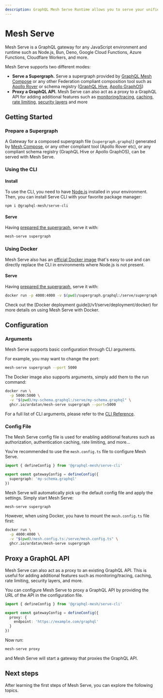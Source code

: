 ```yaml
---
description: GraphQL Mesh Serve Runtime allows you to serve your unified supergraph GraphQL schema
---
```



# Mesh Serve

Mesh Serve is a GraphQL gateway for any JavaScript environment and runtime such as Node.js, Bun,
Deno, Google Cloud Functions, Azure Functions, Cloudflare Workers, and more.

Mesh Serve supports two different modes:

- **Serve a Supergraph.** Serve a supergraph provided by [GraphQL Mesh Compose](/v1/compose) or any
  other Federation compliant composition tool such as
  [Apollo Rover](https://www.apollographql.com/docs/rover/) or schema registry
  ([GraphQL Hive](https://the-guild.dev/graphql/hive),
  [Apollo GraphOS](https://www.apollographql.com/docs/graphos/))
- **Proxy a GraphQL API.** Mesh Serve can also act as a proxy to a GraphQL API for adding additional
  features such as [monitoring/tracing](/v1/serve/features/monitoring-tracing),
  [caching](/v1/serve/features/performance),
  [rate limiting](/v1/serve/features/security/rate-limiting),
  [security layers](/v1/serve/features/security) and more

## Getting Started

### Prepare a Supergraph

A Gateway for a composed supergraph file (`supergraph.graphql`) generated by
[Mesh Compose](/v1/compose), or any other compliant tool (Apollo Rover etc), or any compliant schema
registry (GraphQL Hive or Apollo GraphOS), can be served with Mesh Serve.

### Using the CLI

#### Install

To use the CLI, you need to have [Node.js](https://nodejs.org) installed in your environment. Then,
you can install Serve CLI with your favorite package manager:

```sh npm2yarn
npm i @graphql-mesh/serve-cli
```

#### Serve

Having [prepared the supergraph](#prepare-a-supergraph), serve it with:

```sh
mesh-serve supergraph
```

### Using Docker

Mesh Serve also has an
[official Docker image](https://github.com/ardatan/graphql-mesh/pkgs/container/mesh-serve) that's
easy to use and can directly replace the CLI in environments where Node.js is not present.

#### Serve

Having [prepared the supergraph](#prepare-a-supergraph), serve it with:

```sh
docker run -p 4000:4000 -v $(pwd)/supergraph.graphql:/serve/supergraph.graphql ghcr.io/ardatan/mesh-serve supergraph
```

<Callout>
  Check out the [Docker deployment guide](/v1/serve/deployment/docker) for more details on using
  Mesh Serve with Docker.
</Callout>

## Configuration

### Arguments

Mesh Serve supports basic configuration through CLI arguments.

For example, you may want to change the port:

```sh
mesh-serve supergraph --port 5000
```

The Docker image also supports arguments, simply add them to the run command:

```sh
docker run \
  -p 5000:5000 \
  -v "$(pwd)/my-schema.graphql:/serve/my-schema.graphql" \
  ghcr.io/ardatan/mesh-serve supergraph --port=5000
```

For a full list of CLI arguments, please refer to the [CLI Reference](./references/cli).

### Config File

The Mesh Serve config file is used for enabling additional features such as authorization,
authentication caching, rate limiting, and more...

You're recommended to use the `mesh.config.ts` file to configure Mesh Serve.

```ts filename="mesh.config.ts"
import { defineConfig } from '@graphql-mesh/serve-cli'

export const gatewayConfig = defineConfig({
  supergraph: 'my-schema.graphql'
})
```

Mesh Serve will automatically pick up the default config file and apply the settings. Simply start
Mesh Serve:

```sh
mesh-serve supergraph
```

However, when using Docker, you have to mount the `mesh.config.ts` file first:

```sh
docker run \
  -p 4000:4000 \
  -v "$(pwd)/mesh.config.ts:/serve/mesh.config.ts" \
  ghcr.io/ardatan/mesh-serve supergraph
```

## Proxy a GraphQL API

Mesh Serve can also act as a proxy to an existing GraphQL API. This is useful for adding additional
features such as monitoring/tracing, caching, rate limiting, security layers, and more.

You can configure Mesh Serve to proxy a GraphQL API by providing the URL of the API in the
configuration file.

```ts filename="mesh.config.ts"
import { defineConfig } from '@graphql-mesh/serve-cli'

export const gatewayConfig = defineConfig({
  proxy: {
    endpoint: 'https://example.com/graphql'
  }
})
```

Now run:

```sh
mesh-serve proxy
```

and Mesh Serve will start a gateway that proxies the GraphQL API.

## Next steps

After learning the first steps of Mesh Serve, you can explore the following topics.

<Cards>
  <Cards.Card
    arrow
    title="Serve a Supergraph from GraphQL Hive"
    href="/v1/serve/schema-registry/hive"
  />
  <Cards.Card
    arrow
    title="Serve a Supergraph from Apollo GraphOS"
    href="/v1/serve/schema-registry/graphos"
  />
  <Cards.Card
    arrow
    title="Proxy a GraphQL API"
    href="/v1/serve/references/config#configure-mesh-as-a-graphql-proxy"
  />
</Cards>
